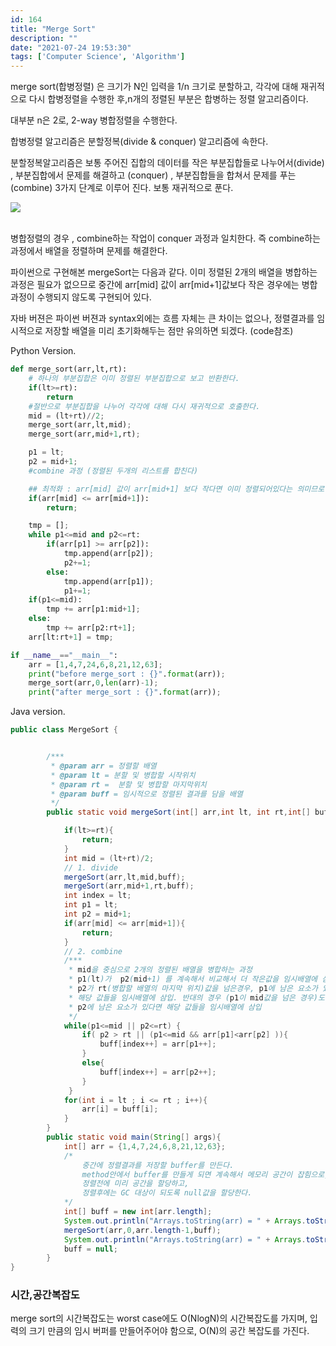 ```yaml
---
id: 164
title: "Merge Sort"
description: ""
date: "2021-07-24 19:53:30"
tags: ['Computer Science', 'Algorithm']
---
```

merge sort(합병정렬) 은 크기가 N인 입력을 1/n 크기로 분할하고, 각각에 대해 재귀적으로 다시 합병정렬을 수행한 후,n개의 정렬된 부분은 합병하는 정렬 알고리즘이다. 

대부분 n은 2로, 2-way 병합정렬을 수행한다. 

합병정렬 알고리즘은 분할정복(divide & conquer) 알고리즘에 속한다.

분할정복알고리즘은 보통 주어진 집합의 데이터를 작은 부분집합들로 나누어서(divide) , 부분집합에서 문제를 해결하고 (conquer) , 부분집합들을 합쳐서 문제를 푸는 (combine) 3가지 단계로 이루어 진다. 보통 재귀적으로 푼다.


![](/images/merge-sort-example.png)

<br>
병합정렬의 경우 , combine하는 작업이 conquer 과정과 일치한다. 즉 combine하는 과정에서 배열을 정렬하며 문제를 해결한다. 
<br>

파이썬으로 구현해본 mergeSort는 다음과 같다. 이미 정렬된 2개의 배열을 병합하는 과정은 필요가 없으므로 중간에 arr[mid] 값이 arr[mid+1]값보다 작은 경우에는 병합과정이 수행되지 않도록 구현되어 있다. 

자바 버젼은 파이썬 버젼과 syntax외에는 흐름 자체는 큰 차이는 없으나, 정렬결과를 임시적으로 저장할 배열을 미리 초기화해두는 점만 유의하면 되겠다. (code참조)

Python Version.

```python 
def merge_sort(arr,lt,rt):
    # 하나의 부분집합은 이미 정렬된 부분집합으로 보고 반환한다.
    if(lt>=rt):
        return 
    #절반으로 부분집합을 나누어 각각에 대해 다시 재귀적으로 호출한다.
    mid = (lt+rt)//2;
    merge_sort(arr,lt,mid);
    merge_sort(arr,mid+1,rt);

    p1 = lt;
    p2 = mid+1;
    #combine 과정 (정렬된 두개의 리스트를 합친다)

    ## 최적화 : arr[mid] 값이 arr[mid+1] 보다 작다면 이미 정렬되어있다는 의미므로 굳이 아래의 정렬과정을 반복할필요가없다. 
    if(arr[mid] <= arr[mid+1]):
        return;

    tmp = [];
    while p1<=mid and p2<=rt:
        if(arr[p1] >= arr[p2]):
            tmp.append(arr[p2]);
            p2+=1;
        else:
            tmp.append(arr[p1]);
            p1+=1;
    if(p1<=mid):
        tmp += arr[p1:mid+1];
    else:
        tmp += arr[p2:rt+1];
    arr[lt:rt+1] = tmp;

if __name__=="__main__":
    arr = [1,4,7,24,6,8,21,12,63];
    print("before merge_sort : {}".format(arr));
    merge_sort(arr,0,len(arr)-1);
    print("after merge_sort : {}".format(arr));
```

Java version. 

```java
public class MergeSort {


        /***
         * @param arr = 정렬할 배열
         * @param lt = 분할 및 병합할 시작위치
         * @param rt =  분할 및 병합할 마지막위치
         * @param buff = 임시적으로 정렬된 결과를 담을 배열
         */
        public static void mergeSort(int[] arr,int lt, int rt,int[] buff){

            if(lt>=rt){
                return;
            }
            int mid = (lt+rt)/2;
            // 1. divide
            mergeSort(arr,lt,mid,buff);
            mergeSort(arr,mid+1,rt,buff);
            int index = lt;
            int p1 = lt;
            int p2 = mid+1;
            if(arr[mid] <= arr[mid+1]){
                return;
            }
            // 2. combine 
            /***
             * mid을 중심으로 2개의 정렬된 배열을 병합하는 과정 
             * p1(lt)가  p2(mid+1) 를 계속해서 비교해서 더 작은값을 임시배열에 삼입한다.
             * p2가 rt(병합할 배열의 마지막 위치)값을 넘은경우, p1에 남은 요소가 있으면 
             * 해당 값들을 임시배열에 삼입. 반대의 경우 (p1이 mid값을 넘은 경우)도 동일하게
             * p2에 남은 요소가 있다면 해당 값들을 임시배열에 삼입
             */
            while(p1<=mid || p2<=rt) {
                if( p2 > rt || (p1<=mid && arr[p1]<arr[p2] )){
                    buff[index++] = arr[p1++];
                }
                else{
                    buff[index++] = arr[p2++];
                }
             }
            for(int i = lt ; i <= rt ; i++){
                arr[i] = buff[i];
            }
        }
        public static void main(String[] args){
            int[] arr = {1,4,7,24,6,8,21,12,63};
            /*
                중간에 정렬결과를 저장할 buffer를 만든다. 
                method안에서 buffer를 만들게 되면 계속해서 메모리 공간이 잡힘으로, 
                정렬전에 미리 공간을 할당하고, 
                정렬후에는 GC 대상이 되도록 null값을 할당한다.
            */
            int[] buff = new int[arr.length];
            System.out.println("Arrays.toString(arr) = " + Arrays.toString(arr));
            mergeSort(arr,0,arr.length-1,buff);
            System.out.println("Arrays.toString(arr) = " + Arrays.toString(arr));
            buff = null;
        }
}
```
### 시간,공간복잡도 
merge sort의 시간복잡도는 worst case에도 O(NlogN)의 시간복잡도를 가지며,  입력의 크기 만큼의 임시 버퍼를 만들어주어야 함으로,  O(N)의 공간 복잡도를 가진다.